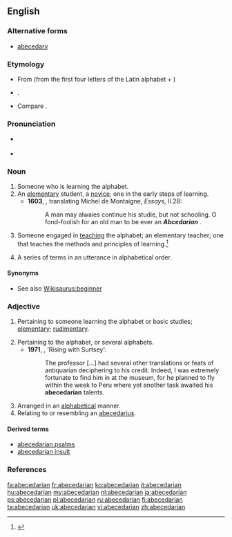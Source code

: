 {{wikisource1911Enc|Abecedarians}}
==English==

===Alternative forms===
* [[abecedary]]

===Etymology===
* From {{etyl|LL.}} {{term|abecedarius}} (from the first four letters of the Latin alphabet + {{term|-arius|lang=la}})
* {{suffix|abecedary|an}}. 
* Compare {{term|abecedary}}.

===Pronunciation===
* {{a|UK}} {{IPA|/eɪ.biː.siːˈdɛː.ɹɪ.ən/}}
* {{a|US}} {{IPA|/ˌeɪ.biˌsiˈdɛ.ɹi.ən/|/ˌeɪ.biˌsiˈdæɹ.i.ən/}}

===Noun===
{{en-noun}}
{{examples-right|sense=rhetoric|examples=He knew the rhetorical devices, from abecedarian, battologia, and contentio, all the way to zeugma}}
# Someone who is learning the alphabet.
# An [[elementary]] student, a [[novice]]; one in the early steps of learning. {{defdate|from 17th c.}}
#*'''1603''', {{w|John Florio}}, translating Michel de Montaigne, ''Essays'', II.28:
#*:A man may alwaies continue his studie, but not schooling. O fond-foolish for an old man to be ever an '''''Abcedarian''''' {{transterm|abecedaire}}.
# {{context|archaic}} Someone engaged in [[teaching]] the alphabet; an elementary teacher; one that teaches the methods and principles of learning.<ref>{{reference-book | last =| first = | authorlink =  | coauthors =  | editor =Gove, Philip Babcock    | others =  | title = Webster's Third International Dictionary of the English Language Unabridged | origdate =  | origyear = 1909 | origmonth =  | url =  | format =  | accessdate =  | accessyear =  | accessmonth =  | edition =  | date =  | year =1976  | month =  | publisher =G. & C. Merriam Co.  | location = Springfield, MA | language =  | id =  | doi = | isbn =0-87779-101-5 | lccn = | ol = | pages =2| chapter =  | chapterurl =  | quote =}}</ref> {{defdate|from 17th c.}}
# {{rfv-sense}} {{rhetoric}} A series of terms in an utterance in alphabetical order.

====Synonyms====
* See also [[Wikisaurus:beginner]]

===Adjective===
{{en-adj}}

# {{context|now|_|rare}} Pertaining to someone learning the alphabet or basic studies; [[elementary]]; [[rudimentary]]. {{defdate|from 17th c.}}
# Pertaining to the alphabet, or several alphabets.{{defdate|from 17th c.}}
#*'''1971''', {{w|Brian Lumley}}, ‘Rising with Surtsey’:
#*:The professor [...] had several other translations or feats of antiquarian deciphering to his credit. Indeed, I was extremely fortunate to find him in at the museum, for he planned to fly within the week to Peru where yet another task awaited his '''abecedarian''' talents. 
# Arranged in an [[alphabetical]] manner. 
# Relating to or resembling an [[abecedarius]].

====Derived terms====
* [[abecedarian psalms]]
* [[abecedarian insult]]

===References===
<references/>

[[fa:abecedarian]]
[[fr:abecedarian]]
[[ko:abecedarian]]
[[it:abecedarian]]
[[hu:abecedarian]]
[[my:abecedarian]]
[[nl:abecedarian]]
[[ja:abecedarian]]
[[ps:abecedarian]]
[[pl:abecedarian]]
[[ru:abecedarian]]
[[fi:abecedarian]]
[[ta:abecedarian]]
[[uk:abecedarian]]
[[vi:abecedarian]]
[[zh:abecedarian]]